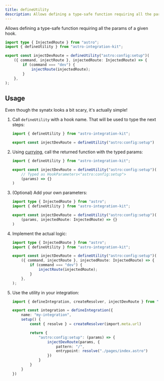 ```yaml
---
title: defineUtility
description: Allows defining a type-safe function requiring all the params of a given hook.
---
```



Allows defining a type-safe function requiring all the params of a given hook.

```ts title="package/src/utilities/inject-dev-route.ts"
import type { InjectedRoute } from "astro";
import { defineUtility } from "astro-integration-kit";

export const injectDevRoute = defineUtility("astro:config:setup")(
	({ command, injectRoute }, injectedRoute: InjectedRoute) => {
		if (command === "dev") {
			injectRoute(injectedRoute);
		}
	},
);
```

## Usage

Even though the synatx looks a bit scary, it's actually simple!

<Steps>

1. Call `defineUtility` with a hook name. That will be used to type the next steps:

    ```ts
    import { defineUtility } from "astro-integration-kit";

    export const injectDevRoute = defineUtility("astro:config:setup")
    ```

2. Using [currying](https://javascript.info/currying-partials), call the returned function with the typed params:

    ```ts {4-5}
    import { defineUtility } from "astro-integration-kit";

    export const injectDevRoute = defineUtility("astro:config:setup")(
        // Typed as HookParameters<"astro:config:setup">
        (params) => {}
    )
    ```

3. (Optional) Add your own parameters:

    ```ts "injectedRoute: InjectedRoute"
    import type { InjectedRoute } from "astro";
    import { defineUtility } from "astro-integration-kit";

    export const injectDevRoute = defineUtility("astro:config:setup")(
        (params, injectedRoute: InjectedRoute) => {}
    )
    ```

4. Implement the actual logic:

    ```ts {6-8}
    import type { InjectedRoute } from "astro";
    import { defineUtility } from "astro-integration-kit";

    export const injectDevRoute = defineUtility("astro:config:setup")(
        ({ command, injectRoute }, injectedRoute: InjectedRoute) => {
            if (command === "dev") {
                injectRoute(injectedRoute);
            }
        },
    );
    ```

5. Use the utility in your integration:

    ```ts "params" {10-13}
    import { defineIntegration, createResolver, injectDevRoute } from "astro-integration-kit"

    export const integration = defineIntegration({
        name: "my-integration",
        setup() {
            const { resolve } = createResolver(import.meta.url)

            return {
                "astro:config:setup": (params) => {
                    injectDevRoute(params, {
                        pattern: "/",
                        entrypoint: resolve("./pages/index.astro")
                    })
                }
            }
        }
    })
    ```

</Steps>